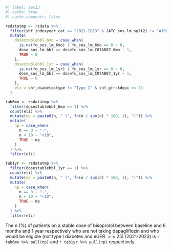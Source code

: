 
```r
#| label: sec13
#| cache: true
#| cache.comments: false

rsdatatmp <- rsdata %>%
  filter(shf_indexyear_cat == "2021-2023" & (ATC_sos_lm_sglt2i != "A10BK01" | sos_lm_sglt2i == "No") & ATC_sos_lm_bbl == "C07AB07" & !is.na(shf_diabetestype) & !is.na(shf_gfrckdepi)) %>%
  mutate(
    dosestablebbl_6mo = case_when(
      is.na(fu_sos_lm_6mo) | fu_sos_lm_6mo == 0 ~ 0,
      dose_sos_lm_bbl == dosefu_sos_lm_C07AB07_6mo ~ 1,
      TRUE ~ 0
    ),
    dosestablebbl_1yr = case_when(
      is.na(fu_sos_lm_1yr) | fu_sos_lm_1yr == 0 ~ 0,
      dose_sos_lm_bbl == dosefu_sos_lm_C07AB07_1yr ~ 1,
      TRUE ~ 0
    ),
    eli = shf_diabetestype != "Type I" & shf_gfrckdepi >= 25
  )

tab6mo <- rsdatatmp %>%
  filter(dosestablebbl_6mo == 1) %>%
  count(eli) %>%
  mutate(np = paste0(n, " (", fn(n / sum(n) * 100, 1), ")")) %>%
  mutate(
    np = case_when(
      n == 0 ~ "-",
      n < 10 ~ "<10",
      TRUE ~ np
    )
  ) %>%
  filter(eli)

tab1yr <- rsdatatmp %>%
  filter(dosestablebbl_1yr == 1) %>%
  count(eli) %>%
  mutate(np = paste0(n, " (", fn(n / sum(n) * 100, 1), ")")) %>%
  mutate(
    np = case_when(
      n == 0 ~ "-",
      n < 10 ~ "<10",
      TRUE ~ np
    )
  ) %>%
  filter(eli)
```

The n (%) of patients on a stable dose of bisoprolol between baseline and 6 months and 1 year respectively
who are not taking dapagliflozin and who would be eligible (not type I diabetes and eGFR $>=$ 25) (2021-2023) is `r tab6mo %>% pull(np)` and `r tab1yr %>% pull(np)` respectively. 
